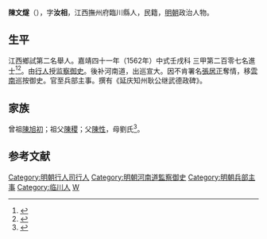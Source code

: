 {{明清人物信息框
| 姓名 = 陳文燧
| 原名 =
| 圖片名稱= 
| 圖片大小 =
| 圖片說明 = 
| 最高職務 = 兵部主事
| 國家 = 大明 
| 爵位 =
| 籍貫 = 江西撫州府臨川縣
| 族裔 = 
| 字號 = 
| 諡號 =
| 出生日期 = 生年不詳
| 出生地點 = 
| 逝世日期 = 卒年不詳 
| 逝世地點 =
| 墓葬 =
| 配偶 = 
| 親屬 = 
| 出身 =
* 嘉靖四十一年壬戌科同進士出身
| 經歷 =
| 著作 =  
}}
'''陳文燧'''（{{bd|？||？|catIdx=}}），字'''汝相'''，江西撫州府臨川縣人，民籍，[[明朝|明朝]]政治人物。

== 生平 ==
江西鄉試第二名舉人。嘉靖四十一年（1562年）中式壬戌科<!---會試第十一名--->三甲第二百零七名進士<ref>{{Cite book|title=《皇明贡举考》卷五|author=[[张朝瑞|张朝瑞]]|publisher=《续修四库全书》史部第828册|year=|isbn=|location=|pages=}}</ref><ref>{{Cite book|title=贡举志五种 上|author=鲁小俊，江俊伟著|publisher=武汉大学出版社|year=2009|isbn=978-7-307-07043-1|location=武汉|pages=}}</ref>。由[[行人|行人]]授[[监察御史|监察御史]]。後补河南道，出巡宣大。因不肯署名[[張居正|張居正]]奪情，移[[雲南|雲南]]巡按御史。官至兵部主事。撰有《延庆知州耿公继武德政碑》。

== 家族 ==
曾祖[[陳旭初|陳旭初]]；祖父[[陳稷|陳稷]]；父[[陳性|陳性]]，母劉氏<ref>{{Cite book|title=天一阁藏明代科举录选刊 登科录 点校本|author=龚延明主编|publisher=宁波出版社|year=2016|isbn=978-7-5526-2320-8|location=宁波|pages=|quote=《天一閣藏明代科舉錄選刊.登科錄》之《嘉靖四十一年壬戌科登科錄》}}</ref>。

==参考文献==
{{reflist}}

{{嘉靖四十一年壬戌科殿試金榜}}

{{DEFAULTSORT:Chen陈}}
[[Category:明朝行人司行人|Category:明朝行人司行人]]
[[Category:明朝河南道監察御史|Category:明朝河南道監察御史]]
[[Category:明朝兵部主事|Category:明朝兵部主事]]
[[Category:临川人|Category:临川人]]
[[Category:陈姓|W]]